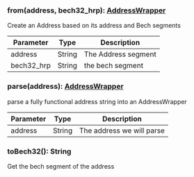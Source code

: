 ### from(address, bech32_hrp): [AddressWrapper](#addresswrapper)

Create an Address based on its address and Bech segments

| Parameter  | Type   | Description         |
| ---------- | ------ | ------------------- |
| address    | String | The Address segment |
| bech32_hrp | String | the bech segment    |

### parse(address): [AddressWrapper](#addresswrapper)

parse a fully functional address string into an AddressWrapper

| Parameter | Type   | Description               |
| --------- | ------ | ------------------------- |
| address   | String | The address we will parse |

### toBech32(): String

Get the bech segment of the address
